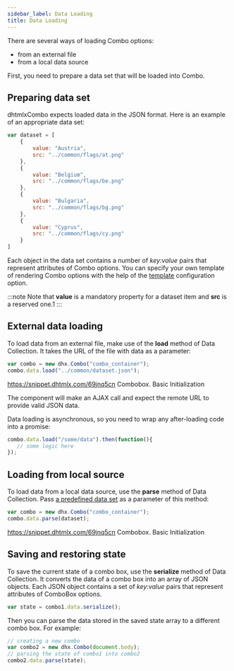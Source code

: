 ```yaml
---
sidebar_label: Data Loading 
title: Data Loading 
---
```



          

There are several ways of loading Combo options:

- from an external file
- from a local data source

First, you need to prepare a data set that will be loaded into Combo.

Preparing data set
-------------------

dhtmlxCombo expects loaded data in the JSON format. Here is an example of an appropriate data set:

~~~js
var dataset = [
    {
        value: "Austria",
        src: "../common/flags/at.png"
    },
    {
        value: "Belgium",
        src: "../common/flags/be.png"
    },
    {
        value: "Bulgaria",
        src: "../common/flags/bg.png"
    },
    {
        value: "Cyprus",
        src: "../common/flags/cy.png"
    }
]
~~~

Each object in the data set contains a number of *key:value* pairs that represent attributes of Combo options. 
You can specify your own template of rendering Combo options with the help of the [template](/combo/api/combobox_template_config) configuration option.

:::note
Note that <strong>value</strong> is a mandatory property for a dataset item and <strong>src</strong> is a reserved one.1
:::

External data loading
--------------------

To load data from an external file, make use of the <strong>load</strong> method of Data Collection. It takes the URL of the file with data as a parameter:

~~~js
var combo = new dhx.Combo("combo_container");
combo.data.load("../common/dataset.json");
~~~

https://snippet.dhtmlx.com/69jnq5cn	Combobox. Basic Initialization

The component will make an AJAX call and expect the remote URL to provide valid JSON data.

Data loading is asynchronous, so you need to wrap any after-loading code into a promise:

~~~js
combo.data.load("/some/data").then(function(){
   // some logic here
});
~~~


Loading from local source
------------------

To load data from a local data source, use the <strong>parse</strong> method of Data Collection. Pass [a predefined data set](#preparingdataset) as a parameter of this method:

~~~js
var combo = new dhx.Combo("combo_container");
combo.data.parse(dataset);
~~~

https://snippet.dhtmlx.com/69jnq5cn	Combobox. Basic Initialization

Saving and restoring state
----------------------------

To save the current state of a combo box, use the <strong>serialize</strong> method of Data Collection. It converts the data of a combo box into an array of JSON objects. 
Each JSON object contains a set of *key:value* pairs that represent attributes of ComboBox options.

~~~js
var state = combo1.data.serialize();
~~~

Then you can parse the data stored in the saved state array to a different combo box. For example:

~~~js
// creating a new combo
var combo2 = new dhx.Combo(document.body);
// parsing the state of combo1 into combo2
combo2.data.parse(state);
~~~


